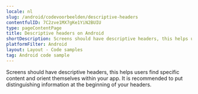 ```yaml
---
locale: nl
slug: /android/codevoorbeelden/descriptive-headers
contentfulID: 7C2zve1MX7gKe1YiN2BUIU
type: pageContentPage
title: Descriptive headers on Android
shortDescription: Screens should have descriptive headers, this helps users find specific content and orient themselves within your app.
platformFilter: Android
layout: Layout - Code samples
tag: Android code sample
---
```


Screens should have descriptive headers, this helps users find specific content and orient themselves within your app. It is recommended to put distinguishing information at the beginning of your headers.

<CodeSample id="screen-headers" locale="nl" platform="android"/>